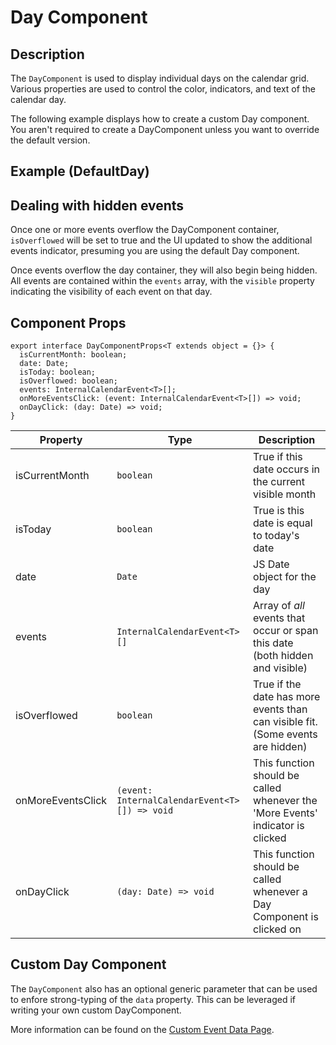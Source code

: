 
# Day Component

## Description

The `DayComponent` is used to display individual days on the calendar grid. Various properties are used to control the color, indicators, and text of the calendar day.

<Callout type="info">
  The following example displays how to create a custom Day component. You
  aren't required to create a DayComponent unless you want to override the
  default version.
</Callout>

## Example (DefaultDay)

<DayComponentExample />

## Dealing with hidden events

Once one or more events overflow the DayComponent container, `isOverflowed` will be set to true and the UI updated to show the additional events indicator, presuming you are using the default Day component.

Once events overflow the day container, they will also begin being hidden. All events are contained within the `events` array, with the `visible` property indicating the visibility of each event on that day.

## Component Props

```tsx
export interface DayComponentProps<T extends object = {}> {
  isCurrentMonth: boolean;
  date: Date;
  isToday: boolean;
  isOverflowed: boolean;
  events: InternalCalendarEvent<T>[];
  onMoreEventsClick: (event: InternalCalendarEvent<T>[]) => void;
  onDayClick: (day: Date) => void;
}
```

| Property          | Type                                          | Description                                                                     |
| ----------------- | --------------------------------------------- | ------------------------------------------------------------------------------- |
| isCurrentMonth    | `boolean`                                     | True if this date occurs in the current visible month                           |
| isToday           | `boolean`                                     | True is this date is equal to today's date                                      |
| date              | `Date`                                        | JS Date object for the day                                                      |
| events            | `InternalCalendarEvent<T>[]`                  | Array of _all_ events that occur or span this date (both hidden and visible)    |
| isOverflowed      | `boolean`                                     | True if the date has more events than can visible fit. (Some events are hidden) |
| onMoreEventsClick | `(event: InternalCalendarEvent<T>[]) => void` | This function should be called whenever the 'More Events' indicator is clicked  |
| onDayClick        | `(day: Date) => void`                         | This function should be called whenever a Day Component is clicked on           |

## Custom Day Component

The `DayComponent` also has an optional generic parameter that can be used to enfore strong-typing of the `data` property. This can be leveraged if writing
your own custom DayComponent.

More information can be found on the [Custom Event Data Page](/usage/event-data/custom-event-data).
